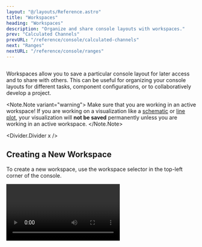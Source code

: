 ```yaml
---
layout: "@/layouts/Reference.astro"
title: "Workspaces"
heading: "Workspaces"
description: "Organize and share console layouts with workspaces."
prev: "Calculated Channels"
prevURL: "/reference/console/calculated-channels"
next: "Ranges"
nextURL: "/reference/console/ranges"
---
```





<Diagram style="height: 400px" preview>
  <Image
    client:only="react"
    id="console/workspaces/workspaces"
    themed={false}
    style={{
      height: "500px",
      width: "fit-content",
      transform: "translate(-6%, -9%)",
      borderRadius: "1.5rem",
      boxShadow: "-1rem -1rem 1rem 3px var(--pluto-gray-l1-15)",
    }}
  />
</Diagram>

Workspaces allow you to save a particular console layout for later access and to share
with others. This can be useful for organizing your console layouts for different tasks,
component configurations, or to collaboratively develop a project.

<Note.Note variant="warning">
  Make sure that you are working in an active workspace! If you are working on a
  visualization like a [schematic](/reference/console/schematics) or [line
  plot](/reference/console/line-plots), your visualization will **not be saved**
  permanently unless you are working in an active workspace.
</Note.Note>

<Divider.Divider x />

## Creating a New Workspace

To create a new workspace, use the workspace selector in the top-left corner of the
console.

<Video client:only="react" id="console/workspaces/create" />

<Divider.Divider x />

## Loading a Workspace

Workspaces can be loaded by finding them in the resources toolbar on the left-hand side
or clicking the workspace tab on the top.

<Video client:only="react" id="console/workspaces/load" />

<Divider.Divider x />

## Sharing a Workspace

If you want to share a workspace with someone else, you have two different options:
sharing a workspace with someone connected to the same Synnax Core, or sharing a
workspace via exporting it to a directory file.

### Sharing via Link

To share a workspace by link, find the workspace in the resources toolbar, right-click
and open the context menu, and then click the "Copy Link" option.

<Image client:only="react" id="console/workspaces/copy-link" />

Anyone with this link that is connected to the Core on their Synnax Console can open the
workspace by pasting the link into a web browser or other application.

### Sharing via File

#### Exporting a workspace

To share a workspace by file, find the workspace in the resources toolbar, right-click
on it and open the context menu, and then click the "Export" option.

<Image client:only="react" id="console/workspaces/export" />

Alternatively, you can export the current workspace by using the "Export Current
Workspace" command available in the command palette.

The workspace will be saved in a directory, which will include a `LAYOUT.json` file
which describes the layout of the workspace, and other JSON files which describe the
structure of schematics, line plots, and other visualizations in the workspace.

#### Importing a workspace

To import a workspace, you can either call the "Import Workspace" command from the
command palette, or drag and drop a directory containing a `LAYOUT.json` file into the
Synnax Console.
